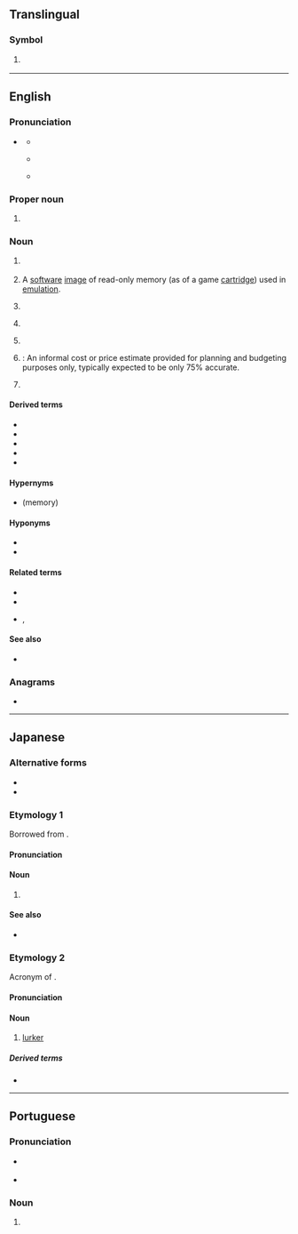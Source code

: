{{also|Rom|Rom.|Róm|rom|ròm|róm|røm|rơm|rởm|rớm|řom}}
==Translingual==

===Symbol===
{{mul-symbol}}

# {{ISO 3166|1|3|obs=1|Romania|from=1974|to=2002}}
#: {{syn|mul|RO|qq1={{w|ISO 3166-1 alpha-2|alpha-2}} 1974{{ndash}}present|ROU|qq2=2002{{ndash}}present}}

----

==English==
{{wikipedia}}

===Pronunciation===
* {{sense|electronics|computing|video games}} {{IPA|en|/ɹɒm/}}
** {{audio|en|LL-Q1860 (eng)-Vealhurl-ROM.wav|Audio (UK)}}
** {{qualifier|dialects with the father-bother merger}} {{IPA|en|/ɹɑm/}}
** {{rhymes|en|ɒm|s=1}}

===Proper noun===
{{en-proper-noun}}

# {{label|en|sports}} {{abbreviation of|en|Romania}}

===Noun===
{{en-noun|~}}

# {{lb|en|electronics|computing}} {{acronym of|en|read-only memory}}
# {{lb|en|video games}} A [[software]] [[image]] of read-only memory (as of a game [[cartridge]]) used in [[emulation]].
# {{lb|en|medical}} {{init of|en|range of motion}}
# {{lb|en|medical}} {{acronym of|en|rupture of membranes}}
# {{lb|en|finance}} {{init of|en|[[return]] on [[margin]]}}
# {{lb|en|estimating and purchasing}} {{init of|en|[[rough]] [[order of magnitude]]|nodot=1}}: An informal cost or price estimate provided for planning and budgeting purposes only, typically expected to be only 75% accurate.
# {{lb|en|advertising}} {{init of|en|run of month}}
#: {{cot|en|ROP|ROW|ROY}}

====Derived terms====
{{sense|read-only memory}}
* {{l|en|EEPROM}}
* {{l|en|EPROM}}
* {{l|en|PROM}}
* {{l|en|ROMable}}
* {{l|en|romset}}

====Hypernyms====
* {{l|en|nonvolatile}} (memory)

====Hyponyms====
* {{l|en|MROM}}
* {{l|en|PROM}}

====Related terms====
{{sense|read-only memory}}
* {{l|en|RAM}}
* {{l|en|flash memory}}
* {{l|en|write-only memory}}, {{l|en|WOM}}

====See also====
{{sense|read-only memory}}
* {{l|en|WORM}}

===Anagrams===
* {{anagrams|en|a=mor|MOR|MRO|Mor|Mor.|O/RM|OMR|ORM|RMO}}

----

==Japanese==

===Alternative forms===
* {{ja-r|リードオンリーメモリ|リード-オンリー メモリ}}
* {{ja-r|リードオンリーメモリー|リード-オンリー メモリー}}

===Etymology 1===
Borrowed from {{bor|ja|en|ROM}}.

====Pronunciation====
{{ja-pron|ロム|acc=1}}

====Noun====
{{ja-noun|ロム}}

# {{lb|ja|computing}} {{l|en|ROM}}

====See also====
* {{ja-r|RAM|ラム}}

===Etymology 2===
Acronym of {{m|en|[[read-only]] [[member]]}}.

====Pronunciation====
{{ja-pron|ロム|acc=1}}

====Noun====
{{ja-noun|ロム}}

# {{lb|ja|internet slang}} [[lurker]]

=====Derived terms=====
* {{ja-r|ROMる|ロムる}}

----

==Portuguese==

===Pronunciation===
* {{a|PT|BR}} {{IPA|pt|/ʁɔm/|/ʁõ/}}
* {{rhymes|pt|õ|s=1}}

===Noun===
{{pt-noun|f|pl=ROMs}}
# {{lb|pt|electronics|video games}} {{l|en|ROM}}